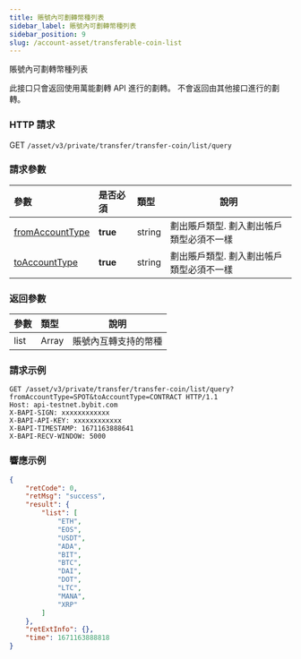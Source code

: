 ```yaml
---
title: 賬號內可劃轉幣種列表
sidebar_label: 賬號內可劃轉幣種列表
sidebar_position: 9
slug: /account-asset/transferable-coin-list
---
```

賬號內可劃轉幣種列表

此接口只會返回使用萬能劃轉 API 進行的劃轉。 不會返回由其他接口進行的劃轉。

### HTTP 請求
GET `/asset/v3/private/transfer/transfer-coin/list/query`

### 請求參數
| 參數 | 是否必須 | 類型 | 說明|
|:----- |:-------|:-----|------ |
|[fromAccountType](enum#accounttype)|<b>true</b> |string |劃出賬戶類型. 劃入劃出帳戶類型必須不一樣|
|[toAccountType](enum#accounttype) |<b>true</b> |string |劃出賬戶類型. 劃入劃出帳戶類型必須不一樣|

### 返回參數
| 參數 | 類型 | 說明|
|:----- |:-----|----- |
|list |Array |賬號內互轉支持的幣種|

### 請求示例

```http
GET /asset/v3/private/transfer/transfer-coin/list/query?fromAccountType=SPOT&toAccountType=CONTRACT HTTP/1.1
Host: api-testnet.bybit.com
X-BAPI-SIGN: xxxxxxxxxxxx
X-BAPI-API-KEY: xxxxxxxxxxxx
X-BAPI-TIMESTAMP: 1671163888641
X-BAPI-RECV-WINDOW: 5000
```

### 響應示例

```json
{
    "retCode": 0,
    "retMsg": "success",
    "result": {
        "list": [
            "ETH",
            "EOS",
            "USDT",
            "ADA",
            "BIT",
            "BTC",
            "DAI",
            "DOT",
            "LTC",
            "MANA",
            "XRP"
        ]
    },
    "retExtInfo": {},
    "time": 1671163888818
}
```